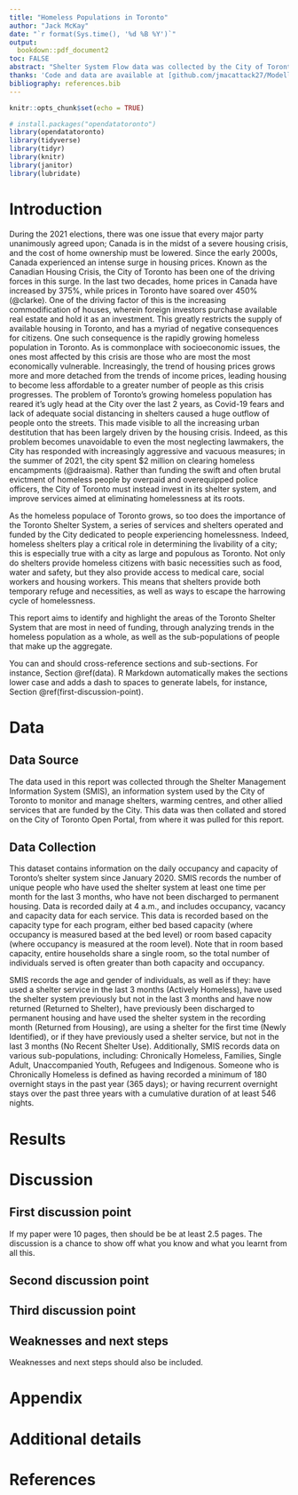 ```yaml
---
title: "Homeless Populations in Toronto"
author: "Jack McKay"
date: "`r format(Sys.time(), '%d %B %Y')`"
output:
  bookdown::pdf_document2
toc: FALSE
abstract: "Shelter System Flow data was collected by the City of Toronto Open Portal, in order to record what populations are most affected by homelessness in Toronto as well as monitor how the City’s Shelter System is functioning. Shelter usage is an important factor in determining the livability and accessibility of a city, and monitoring trends and fluctuations can allow us to better cater the services provided to the populations of people that need it the most."
thanks: 'Code and data are available at [github.com/jmacattack27/ModellingHomelessPopulations](https://github.com/jmacattack27/ModellingHomelessPopulations).'
bibliography: references.bib
---
```


```r
knitr::opts_chunk$set(echo = TRUE)
```


```r
# install.packages("opendatatoronto")
library(opendatatoronto)
library(tidyverse)
library(tidyr)
library(knitr)
library(janitor)
library(lubridate)
```

# Introduction

During the 2021 elections, there was one issue that every major party unanimously agreed upon; Canada is in the midst of a severe housing crisis, and the cost of home ownership must be lowered. Since the early 2000s, Canada experienced an intense surge in housing prices. Known as the Canadian Housing Crisis, the City of Toronto has been one of the driving forces in this surge. In the last two decades, home prices in Canada have increased by 375%, while prices in Toronto have soared over 450% (@clarke). One of the driving factor of this is the increasing commodification of houses, wherein foreign investors purchase available real estate and hold it as an investment. This greatly restricts the supply of available housing in Toronto, and has a myriad of negative consequences for citizens. One such consequence is the rapidly growing homeless population in Toronto. As is commonplace with socioeconomic issues, the ones most affected by this crisis are those who are most the most economically vulnerable. Increasingly, the trend of housing prices grows more and more detached from the trends of income prices, leading housing to become less affordable to a greater number of people as this crisis progresses. The problem of Toronto's growing homeless population has reared it's ugly head at the City over the last 2 years, as Covid-19 fears and lack of adequate social distancing in shelters caused a huge outflow of people onto the streets. This made visible to all the increasing urban destitution that has been largely driven by the housing crisis. Indeed, as this problem becomes unavoidable to even the most neglecting lawmakers, the City has responded with increasingly aggressive and vacuous measures; in the summer of 2021, the city spent $2 million on clearing homeless encampments (@draaisma). Rather than funding the swift and often brutal evictment of homeless people by overpaid and overequipped police officers, the City of Toronto must instead invest in its shelter system, and improve services aimed at eliminating homelessness at its roots. 


As the homeless populace of Toronto grows, so too does the importance of the Toronto Shelter System, a series of services and shelters operated and funded by the City dedicated to people experiencing homelessness. Indeed, homeless shelters play a critical role in determining the livability of a city; this is especially true with a city as large and populous as Toronto. Not only do shelters provide homeless citizens with basic necessities such as food, water and safety, but they also provide access to medical care, social workers and housing workers. This means that shelters provide both temporary refuge and necessities, as well as ways to escape the harrowing cycle of homelessness. 

This report aims to identify and highlight the areas of the Toronto Shelter System that are most in need of funding, through analyzing trends in the homeless population as a whole, as well as the sub-populations of people that make up the aggregate.  


You can and should cross-reference sections and sub-sections. For instance, Section \@ref(data). R Markdown automatically makes the sections lower case and adds a dash to spaces to generate labels, for instance, Section \@ref(first-discussion-point). 



# Data

## Data Source ##

The data used in this report was collected through the Shelter Management Information System (SMIS), an information system used by the City of Toronto to monitor and manage shelters, warming centres, and other allied services that are funded by the City. This data was then collated and stored on the City of Toronto Open Portal, from where it was pulled for this report. 


## Data Collection ##

This dataset contains information on the daily occupancy and capacity of Toronto’s shelter system since January 2020. SMIS records the number of unique people who have used the shelter system at least one time per month for the last 3 months, who have not been discharged to permanent housing. Data is recorded daily at 4 a.m., and includes occupancy, vacancy and capacity data for each service. This data is recorded based on the capacity type for each program, either bed based capacity (where occupancy is measured based at the bed level) or room based capacity (where occupancy is measured at the room level). Note that in room based capacity, entire households share a single room, so the total number of individuals served is often greater than both capacity and occupancy.  

SMIS records the age and gender of individuals, as well as if they: have used a shelter service in the last 3 months (Actively Homeless), have used the shelter system previously but not in the last 3 months and have now returned (Returned to Shelter), have previously been discharged to permanent housing and have used the shelter system in the recording month (Returned from Housing), are using a shelter for the first time (Newly Identified), or if they have previously used a shelter service, but not in the last 3 months (No Recent Shelter Use). Additionally, SMIS records data on various sub-populations, including: Chronically Homeless, Families, Single Adult, Unaccompanied Youth, Refugees and Indigenous. Someone who is Chronically Homeless is defined as having recorded a minimum of 180 overnight stays in the past year (365 days); or having recurrent overnight stays over the past three years with a cumulative duration of at least 546 nights. 


# Results

# Discussion

## First discussion point

If my paper were 10 pages, then should be be at least 2.5 pages. The discussion is a chance to show off what you know and what you learnt from all this. 

## Second discussion point

## Third discussion point

## Weaknesses and next steps

Weaknesses and next steps should also be included.

\newpage

\appendix

# Appendix {-}


# Additional details


\newpage


# References


